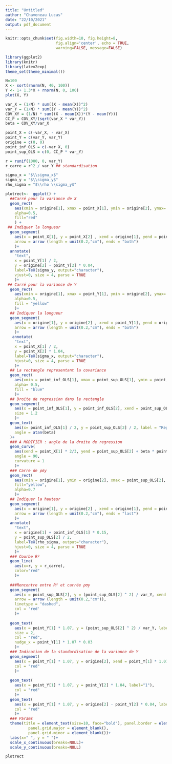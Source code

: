 ```yaml
---
title: "Untitled"
author: "Chaveneau Lucas"
date: "22/10/2021"
output: pdf_document
---
```


```r
knitr::opts_chunk$set(fig.width=10, fig.height=8,
                      fig.align='center', echo = TRUE,
                      warning=FALSE, message=FALSE)
```

```r
library(ggplot2)
library(knitr)
library(latex2exp)
theme_set(theme_minimal())
```


```r
N=100
X <- sort(rnorm(N, 40, 100)) 
Y <- 1+ 1.3*X + rnorm(N, 0, 100)
plot(X, Y)
```


```r
var_X = (1/N) * sum((X - mean(X))^2)
var_Y = (1/N) * sum((Y - mean(Y))^2)
COV_XY = (1/N) * sum((X - mean(X))*(Y - mean(Y)))
CC_P = COV_XY/(sqrt(var_X * var_Y))
beta = COV_XY/var_X
```

```r
point_X = c(-var_X, - var_X)
point_Y = c(var_Y, var_Y)
origine = c(0, 0)
point_inf_OLS = c(-var_X, 0)
point_sup_OLS = c(0, CC_P * var_Y)
```


```r
r = runif(1000, 0, var_Y)
r_carre = r^2 / var_Y ## standardisation
```

```r
sigma_x = "$\\sigma_x$"
sigma_y = "$\\sigma_y$"
rho_sigma = "$\\rho \\sigma_y$"
```


```r
plotrect<-  ggplot() + 
  ##Carré pour la variance de X
  geom_rect(
    aes(xmin = origine[1], xmax = point_X[1], ymin = origine[2], ymax= point_X[2]),
    alpha=0.5,
    fill="red"
    ) +
 ## Indiquer la longueur
  geom_segment(
    aes(x = point_X[1], y = point_X[2] , xend = origine[1], yend = point_X[1]), 
    arrow = arrow (length = unit(0.2,"cm"), ends = "both")
    )+
  annotate(
    "text", 
    x = point_Y[1] / 2, 
    y = origine[2] - point_Y[2] * 0.04, 
    label=TeX(sigma_y, output="character"),
    vjust=0, size = 4, parse = TRUE
    )+
 ## Carré pour la variance de Y
  geom_rect(
    aes(xmin = origine[1], xmax = point_Y[1], ymin = origine[2], ymax= point_Y[2]),
    alpha=0.5, 
    fill = "yellow"
    )+
  ## Indiquer la longueur
  geom_segment(
    aes(x = origine[1], y = origine[2] , xend = point_Y[1], yend = origine[2]), 
    arrow = arrow (length = unit(0.2,"cm"), ends = "both")
    )+
   annotate(
    "text", 
    x = point_X[1] / 2, 
    y = point_X[2] * 1.04, 
    label=TeX(sigma_x, output="character"),
    hjust=0, size = 4, parse = TRUE
    )+
  ## La rectangle representant la covariance
  geom_rect(
    aes(xmin = point_inf_OLS[1], xmax = point_sup_OLS[1], ymin = point_inf_OLS[2], ymax= point_sup_OLS[2]), 
    alpha= 0.5, 
    fill = "blue"
    )+
  ## Droite de regression dans le rectangle
  geom_segment(
    aes(x = point_inf_OLS[1], y = point_inf_OLS[2], xend = point_sup_OLS[1], yend = point_sup_OLS[2]), 
    size = 1.2
    )+
  geom_text(
    aes(x= point_inf_OLS[1] / 2, y = point_sup_OLS[2] / 2, label = "Regression Line"),
    angle = atan(beta) 
  )+
  ### A MODIFIER : angle de la droite de regression
  geom_curve(
    aes(xend = point_X[1] * 2/3, yend = point_sup_OLS[2] + beta * point_X[1] , x = point_X[1] * 2/3, y = 0), 
    angle = 90,
    curvature = 1
    )+
  ### Carre de ρσy
  geom_rect(
    aes(xmin = origine[1], ymin = origine[2], xmax = point_sup_OLS[2], ymax= point_sup_OLS[2]),
    fill="yellow",
    alpha=0.7
    )+
  ## Indiquer la hauteur
  geom_segment(
    aes(x = origine[1], y = origine[2] , xend = origine[1], yend = point_sup_OLS[2]), 
    arrow = arrow (length = unit(0.2,"cm"), ends = "last")
    )+
  annotate(
    "text", 
    x = origine[1] + point_inf_OLS[1] * 0.15, 
    y = point_sup_OLS[2] / 2, 
    label=TeX(rho_sigma, output="character"),
    hjust=0, size = 4, parse = TRUE
    )+
  ### Courbe R²
  geom_line(
    aes(x=r, y = r_carre),
    color="red"
    )+
  
  ###Rencontre entre R² et carrée ρσy
  geom_segment(
    aes(x = point_sup_OLS[2], y = (point_sup_OLS[2] ^ 2) / var_Y, xend = point_Y[1] * 1.07, yend = (point_sup_OLS[2] ^ 2) / var_Y),
    arrow = arrow (length = unit(0.2,"cm")),
    linetype = "dashed",
    col = 'red'
    )+
  
  geom_text(
    aes(x = point_Y[1] * 1.07, y = (point_sup_OLS[2] ^ 2) / var_Y, label = "R² = ρ²"),
    size = 2,
    col = "red",
    nudge_x = point_Y[1] * 1.07 * 0.03
    )+
  ### Indication de la standardisation de la variance de Y
  geom_segment(
    aes(x = point_Y[1] * 1.07, y = origine[2], xend = point_Y[1] * 1.07, yend = point_Y[2]),
    col = "red"
    )+
  
  geom_text(
    aes(x = point_Y[1] * 1.07, y = point_Y[2] * 1.04, label="1"),
    col = "red"
    )+
  geom_text(
    aes(x = point_Y[1] * 1.07, y = origine[2] - point_Y[2] * 0.04, label="0"),
    col = "red"
    )+
  ### Params
  theme(title = element_text(size=10, face="bold"), panel.border = element_blank(),
          panel.grid.major = element_blank(),
          panel.grid.minor = element_blank())+
  labs(x=" ", y = " ")+
  scale_x_continuous(breaks=NULL)+
  scale_y_continuous(breaks=NULL)
```

```r
plotrect
```



